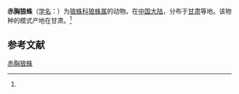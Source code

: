 {{Speciesbox
| name = 赤胸狼蛛
| status = 
| status_system = 
| image = 
| genus = Lycosa
| species = rufisternum
| authority = (Schenkel, 1953)<ref name='id13833'>{{cite web| url =http://www.bioinfo.cn/db05/BjdwSpecies.php?action=view&id=13833| title =赤胸狼蛛| work =《中国动物物种编目数据库》| publisher =中国科学院微生物研究所| author =中国科学院动物研究所| accessdate =2009-04-28| deadurl =yes| archiveurl =https://web.archive.org/web/20160305020312/http://www.bioinfo.cn/db05/BjdwSpecies.php?action=view&id=13833| archivedate =2016-03-05}}</ref>
}}

'''赤胸狼蛛'''（[[学名|学名]]：{{lang|la|''Lycosa rufisternum''}}）为[[狼蛛科|狼蛛科]][[狼蛛属|狼蛛属]]的动物。在[[中国大陆|中国大陆]]，分布于[[甘肃|甘肃]]等地。该物种的模式产地在甘肃。<ref name='id13833'/>

== 参考文献 ==
{{reflist}}

{{Wikispecies|Lycosa rufisternum}}

[[Category:狼蛛属|赤胸狼蛛]]


{{蜘蛛小作品}}